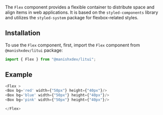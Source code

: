 
The `Flex` component provides a flexible container to distribute space and align items in web applications. It is based on the `styled-components` library and utilizes the `styled-system` package for flexbox-related styles.

## Installation

To use the `Flex` component, first, import the `Flex` component from `@manishxdev/litui` package:

```js copy
import { Flex } from "@manishxdev/litui";
```

## Example

<Flex >
<Box bg='red' width={"50px"} height={"40px"}/>
<Box bg='blue' width={"50px"} height={"40px"}/>
<Box bg='pink' width={"50px"} height={"40px"}/>

</Flex>

```js 
<Flex >
<Box bg='red' width={"50px"} height={"40px"}/>
<Box bg='blue' width={"50px"} height={"40px"}/>
<Box bg='pink' width={"50px"} height={"40px"}/>

</Flex>

```